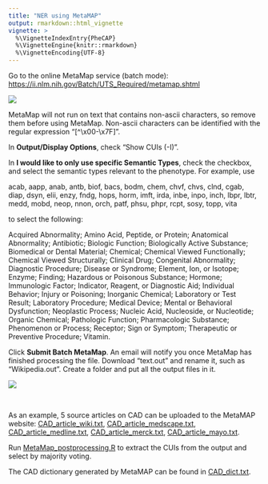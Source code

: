 ```yaml
---
title: "NER using MetaMAP"
output: rmarkdown::html_vignette
vignette: >
  %\VignetteIndexEntry{PheCAP}
  %\VignetteEngine{knitr::rmarkdown}
  %\VignetteEncoding{UTF-8}
---
```


Go to the online MetaMap service (batch mode): <https://ii.nlm.nih.gov/Batch/UTS_Required/metamap.shtml>

![](include/img/Screenshot_MetaMap_Website.png)

MetaMap will not run on text that contains non-ascii characters, so remove them before using MetaMap. Non-ascii characters can be identified with the regular expression “[^\x00-\x7F]”.

In **Output/Display Options**, check “Show CUIs (-I)”.

In **I would like to only use specific Semantic Types**, check the checkbox, and select the semantic types relevant to the phenotype. For example, use 

acab, aapp, anab, antb, biof, bacs, bodm, chem, chvf, chvs, clnd, cgab, diap, dsyn, elii, enzy, fndg, hops, horm, imft, irda, inbe, inpo, inch, lbpr, lbtr, medd, mobd, neop, nnon, orch, patf, phsu, phpr, rcpt, sosy, topp, vita

to select the following:

Acquired Abnormality; Amino Acid, Peptide, or Protein; Anatomical Abnormality; Antibiotic; Biologic Function; Biologically Active Substance; Biomedical or Dental Material; Chemical; Chemical Viewed Functionally; Chemical Viewed Structurally; Clinical Drug; Congenital Abnormality; Diagnostic Procedure; Disease or Syndrome; Element, Ion, or Isotope; Enzyme; Finding; Hazardous or Poisonous Substance; Hormone; Immunologic Factor; Indicator, Reagent, or Diagnostic Aid; Individual Behavior; Injury or Poisoning; Inorganic Chemical; Laboratory or Test Result; Laboratory Procedure; Medical Device; Mental or Behavioral Dysfunction; Neoplastic Process; Nucleic Acid, Nucleoside, or Nucleotide; Organic Chemical; Pathologic Function; Pharmacologic Substance; Phenomenon or Process; Receptor; Sign or Symptom; Therapeutic or Preventive Procedure; Vitamin.

Click **Submit Batch MetaMap**. An email will notify you once MetaMap has finished processing the file. Download “text.out” and rename it, such as “Wikipedia.out”. Create a folder and put all the output files in it.

![](include/img/Screenshot_MetaMap_WikiOutput.png)

<br>

As an example, 5 source articles on CAD can be uploaded to the MetaMAP website: <a href="include/CAD_article_wiki.txt" download>CAD_article_wiki.txt</a>, <a href="include/CAD_article_medscape.txt" download>CAD_article_medscape.txt</a>, <a href="include/CAD_article_medline.txt" download>CAD_article_medline.txt</a>, <a href="include/CAD_article_merck.txt" download>CAD_article_merck.txt</a>, <a href="include/CAD_article_mayo.txt" download>CAD_article_mayo.txt</a>. 

Run <a href="include/MetaMap_postprocessing.R" download>MetaMap_postprocessing.R</a> to extract the CUIs from the output and select by majority voting.

The CAD dictionary generated by MetaMAP can be found in <a href="include/CAD_dict.txt" download>CAD_dict.txt</a>.
